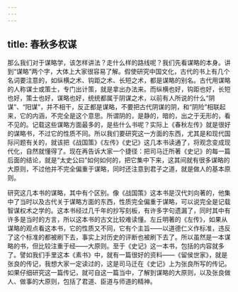 ```yaml
---
---
---
```

title: 春秋多权谋
---




那么我们对于谋略学，该怎样讲法？走什么样的路线呢？我们先看谋略的本身。讲到“谋略”两个字，大体上大家很容易了解。假使研究中国文化，古代的书上有几个名词要注意的，如纵横之术、钩距之术、长短之术，都是谋略的别名。古代用谋略的人称谋士或策士，专门出计策，就是拿出办法来。而纵横也好，钩距也好，长短也好，策士也好，谋略也好，统统都属于阴谋之术，以前有人所说的什么“阴谋”、“阳谋”，并不相干，反正都是谋略，不要把古代阴谋的阴，和“阴险”相联起来，它的内涵，不完全是这个意思。所谓阴的，是静的，暗的，出之于无形的，看不见的。记载这些谋略方面最多的，是些什么书呢？实际上《春秋左传》就是很好的谋略书，不过它的性质不同。所以我们要研究这一方面的东西，尤其是和现代国际问题有关的，就该把《战国策》《左传》《史记》这几本书读通了，将观念变成现代化，自然就懂得了。现在再告诉大家一个捷径：把司马迁所著《史记》的每一篇后面的结论，就是“太史公曰”如何如何的，把它集中下来，这其间就有很多谋略的大原则，不过他并不完全偏重于谋略，同时还注意到君子之道，就是做人的基本原则。

研究这几本书的谋略，其中有个区别。像《战国策》这本书是汉代刘向著的，他集中了当时以及古代关于谋略方面的东西，性质完全偏重于谋略，可以说完全是记载智谋权术之学的。这本书经过几千年的抄写刻板，有许多字句遗漏了，同时其中有许多是当时的方言，所以这本书的古文比较难读懂。左丘明著的《左传》，如果从谋略的观点看这本书，它的性质又不同，它有个主旨——以道德仁义作标准，违反了这个标准的都被刷下去，事实上对历史的评断也被刷下去了。所以虽然是一本谋略的书，但比较注重于经——大原则。至于《史记》这一本书，包括的内容就多了。譬如我们手里这本《素书》中，就有一篇很好的资料——《留侯世家》，就是张良的传记，我想大家一定读过的，这是司马迁在《史记》上为张良所写的传记。如果仔细研究这一篇传记，就可自这一篇当中，了解到谋略的大原则，以及张良做人、做事的大原则，包括了君道、臣道与师道的精神。